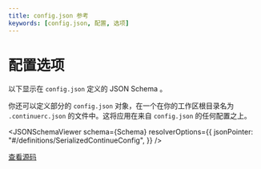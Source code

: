 ```yaml
---
title: config.json 参考
keywords: [config.json, 配置, 选项]
---
```



# 配置选项

以下显示在 `config.json` 定义的 JSON Schema 。

你还可以定义部分的 `config.json` 对象，在一个在你的工作区根目录名为 `.continuerc.json` 的文件中。这将应用在来自 `config.json` 的任何配置之上。

<JSONSchemaViewer
  schema={Schema}
  resolverOptions={{
    jsonPointer: "#/definitions/SerializedContinueConfig",
  }}
/>

[查看源码](https://github.com/Mindbowser/co-pilot/blob/main/extensions/vscode/config_schema.json)
